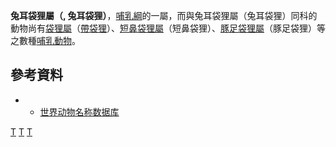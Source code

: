 {{Automatic taxobox
| taxon = Macrotis
| image = Easter Bilby.jpg
| image_caption =兔耳袋狸(Macrotis lagotis) 
| authority = [[Reid_(taxonomy)|Reid]], 1837
| type_species = [[兔耳袋狸|兔耳袋狸]]
| type_species_authority = [[Reid_(taxonomy)|Reid]], 1837
| subdivision_ranks = 种
| subdivision = 
[[兔耳袋狸|兔耳袋狸]] ''M. lagotis''<br />
† [[小兔耳袋狸|小兔耳袋狸]] ''M. leucura''<br />
| synonyms = 
''Paragalia'' {{small|Gray, 1841}}<br/>
''Peragale'' {{small|Lydekker, 1887}}<br/>
''Phalacomys'' {{small|anon., 1854}}<br/>
''Thalaconus'' {{small|Richardson, Dallas, Cobbold, Baird and White, 1862}}<br/>
''Thylacomys'' {{small|Blyth, 1840}}<ref>{{cite web|author1=Wilson & Reeder|title=Genus ''Macrotis''|url=http://www.departments.bucknell.edu/biology/resources/msw3/browse.asp?id=10900003|website=Mammal Species of the World|accessdate=2015-12-01|archive-date=2017-08-27|archive-url=https://web.archive.org/web/20170827044835/http://www.departments.bucknell.edu/biology/resources/msw3/browse.asp?id=10900003|dead-url=no}}</ref>
}}

'''兔耳袋狸屬（{{lang|en|Macrotis}}, 兔耳袋狸）'''，[[哺乳綱|哺乳綱]]的一屬，而與兔耳袋狸屬（兔耳袋狸）同科的動物尚有[[袋狸屬|袋狸屬]]（[[帶袋狸|帶袋狸]]）、[[短鼻袋狸屬|短鼻袋狸屬]]（短鼻袋狸）、[[豚足袋狸屬|豚足袋狸屬]]（豚足袋狸）等之數種[[哺乳動物|哺乳動物]]。

== 參考資料 ==
** [https://web.archive.org/web/20071008043848/http://vzd.brim.ac.cn/ 世界动物名称数据库]
{{Agreodontia}}
{{Taxonbar|from=Q617087}}
[[Category:袋狸目|T]]
[[Category:兔耳袋狸屬|T]]
[[Category:1837年描述的分类群|T]]